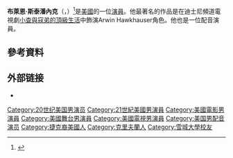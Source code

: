 {{Infobox person
| name            = Brian Stepanek
| birth_name      = Brian Patrick Stepanek
| birth_date      = {{Birth date and age|1971|2|6|mf=yes}}
| birth_place     = {{USA}}[[俄亥俄州|俄亥俄州]][[克里夫蘭|克里夫蘭]]
| years_active    = 1993–現在
| occupation      = 演員
| spouse          = Parisa Stepanek (m. 2002)  
| children        = 3
}}
'''布萊恩·斯泰潘內克'''（{{lang-en|Brian Patrick Stepanek}}，{{bd|1971年|2月6日||}}）<ref>{{cite web|url=http://www.hollywood.com/celebrities/brian-stepanek-57514035/|title=Brian Stepanek|website=Hollywood.com|accessdate=2016-04-23|archive-date=2016-05-05|archive-url=https://web.archive.org/web/20160505074926/http://www.hollywood.com/celebrities/brian-stepanek-57514035/|dead-url=no}}</ref>是[[美國|美國]]的一位[[演員|演員]]。他最著名的作品是在迪士尼頻道電視劇[[小查與寇弟的頂級生活|小查與寇弟的頂級生活]]中飾演Arwin Hawkhauser角色。他也是一位配音演員。

==參考資料==
{{reflist}}

== 外部链接 ==
*{{IMDB name|0826745}}

{{Authority control}}

{{DEFAULTSORT:Stepanek, Brian}}
[[Category:20世纪美国男演员|Category:20世纪美国男演员]]
[[Category:21世紀美國男演員|Category:21世紀美國男演員]]
[[Category:美國電影男演員|Category:美國電影男演員]]
[[Category:美國舞台男演員|Category:美國舞台男演員]]
[[Category:美國電視男演員|Category:美國電視男演員]]
[[Category:美国男配音演员|Category:美国男配音演员]]
[[Category:捷克裔美國人|Category:捷克裔美國人]]
[[Category:克里夫蘭人|Category:克里夫蘭人]]
[[Category:雪城大學校友|Category:雪城大學校友]]